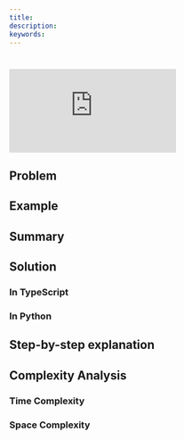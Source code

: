 ```yaml
---
title:
description:
keywords:
---
```



# []() <DifficultyChip difficulty="" />

<div className="iframe-container">
	<iframe className="responsive-iframe" src="https://www.youtube.com/embed/XXXXXXXX"
					title="YouTube video player" frameBorder="0"
					allow="accelerometer; autoplay; clipboard-write; encrypted-media; gyroscope; picture-in-picture"
					allowFullScreen></iframe>
</div>

## Problem

## Example

## Summary

## Solution

### In TypeScript

### In Python

## Step-by-step explanation

## Complexity Analysis

### Time Complexity

### Space Complexity
